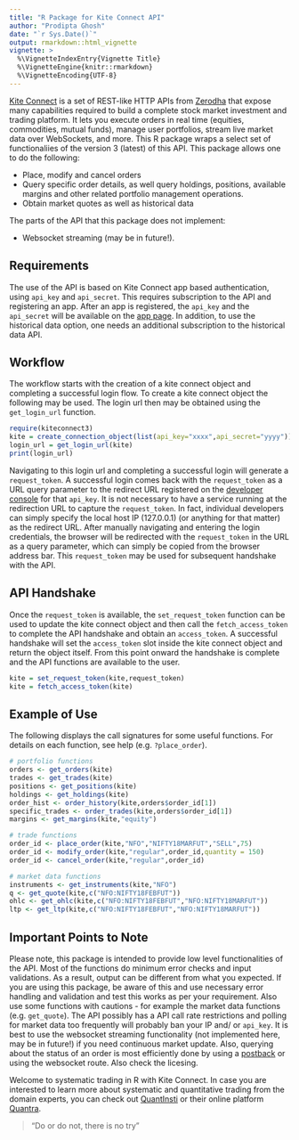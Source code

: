 ```yaml
---
title: "R Package for Kite Connect API"
author: "Prodipta Ghosh"
date: "`r Sys.Date()`"
output: rmarkdown::html_vignette
vignette: >
  %\VignetteIndexEntry{Vignette Title}
  %\VignetteEngine{knitr::rmarkdown}
  %\VignetteEncoding{UTF-8}
---
```


[Kite Connect](https://kite.trade/docs/connect/v3/) is a set of REST-like HTTP APIs from [Zerodha](https://zerodha.com/) that expose many capabilities required to build a complete stock market investment and trading platform. It lets you execute orders in real time (equities, commodities, mutual funds), manage user portfolios, stream live market data over WebSockets, and more. This R package wraps a select set of functionaliies of the version 3 (latest) of this API. This package allows
one to do the following:

- Place, modify and cancel orders
- Query specific order details, as well query holdings, positions, available margins and other related portfolio management operations.
- Obtain market quotes as well as historical data

The parts of the API that this package does not implement:

- Websocket streaming (may be in future!). 

## Requirements

The use of the API is based on Kite Connect app based authentication, using `api_key` and `api_secret`. This requires subscription to the API and registering an app. After an app is registered, the `api_key` and the `api_secret` will be available on the [app page](https://developers.kite.trade/apps). In addition, to use the historical data option, one needs an additional subscription to the historical data API.

## Workflow

The workflow starts with the creation of a kite connect object and completing a successful login flow. To create a kite connect object the following may be used. The login url then may be obtained using the `get_login_url` function.

```r
require(kiteconnect3)
kite = create_connection_object(list(api_key="xxxx",api_secret="yyyy"))
login_url = get_login_url(kite)
print(login_url)
```

Navigating to this login url and completing a successful login will generate a `request_token`. A successful login comes back with the `request_token` as a URL query parameter to the redirect URL registered on the [developer console](https://developers.kite.trade/apps/) for that `api_key`. It is not necessary to have a service running at the redirection URL to capture the `request_token`. In fact, individual developers can simply specify the local host IP (127.0.0.1) (or anything for that matter) as the redirect URL. After manually navigating and entering the login credentials, the browser will be redirected with the `request_token` in the URL as a query parameter, which can simply be copied from the browser address bar. This `request_token` may be used for subsequent handshake with the API.

## API Handshake

Once the `request_token` is available, the `set_request_token` function can be used to update the kite connect object and then call the `fetch_access_token` to complete the API handshake and obtain an `access_token`. A successful handshake will set the `access_token` slot inside the kite connect object and return the object itself. From this point onward the handshake is complete and the API functions are available to the user.

```r
kite = set_request_token(kite,request_token)
kite = fetch_access_token(kite)
```

## Example of Use
The following displays the call signatures for some useful functions. For details on each function, see help (e.g. `?place_order`).

```r
# portfolio functions
orders <- get_orders(kite)
trades <- get_trades(kite)
positions <- get_positions(kite)
holdings <- get_holdings(kite)
order_hist <- order_history(kite,orders$order_id[1])
specific_trades <- order_trades(kite,orders$order_id[1])
margins <- get_margins(kite,"equity")

# trade functions
order_id <- place_order(kite,"NFO","NIFTY18MARFUT","SELL",75)
order_id <- modify_order(kite,"regular",order_id,quantity = 150)
order_id <- cancel_order(kite,"regular",order_id)

# market data functions
instruments <- get_instruments(kite,"NFO")
q <- get_quote(kite,c("NFO:NIFTY18FEBFUT"))
ohlc <- get_ohlc(kite,c("NFO:NIFTY18FEBFUT","NFO:NIFTY18MARFUT"))
ltp <- get_ltp(kite,c("NFO:NIFTY18FEBFUT","NFO:NIFTY18MARFUT"))
```

## Important Points to Note
Please note, this package is intended to provide low level functionalities of the API. Most of the functions do minimum error checks and input validations. As a result, output can be different from what you expected. If you are using this package, be aware of this and use necessary error handling and validation and test this works as per your requirement. Also use some functions with cautions - for example the market data functions (e.g. `get_quote`). The API possibly has a API call rate restrictions and polling for market data too frequently will probably ban your IP and/ or `api_key`. It is best to use the websocket streaming functionality (not implemented here, may be in future!) if you need continuous market update. Also, querying about the status of an order is most efficiently done by using a [postback](https://kite.trade/docs/connect/v3/postbacks/) or using the websocket route. Also check the licesing.

Welcome to systematic trading in R with Kite Connect. In case you are interested to learn more about systematic and quantitative trading from the domain experts, you can check out [QuantInsti](https://www.quantinsti.com/) or their online platform [Quantra](https://quantra.quantinsti.com/).

> "Do or do not, there is no try"
